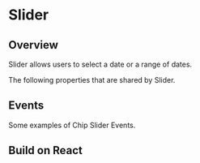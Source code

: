 
# Slider

## Overview

Slider allows users to select a date or a range of dates.

<Canvas of={SliderStories.Properties}></Canvas>

<Meta isTemplate />

The following properties that are shared by Slider.

<Controls />

## Events

Some examples of Chip Slider Events.

<Source of={SliderStories.Events} />

## Build on React

<Source of={SliderStories.FrameworkReact} />
